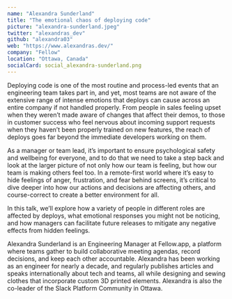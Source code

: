 ```yaml
---
name: "Alexandra Sunderland"
title: "The emotional chaos of deploying code"
picture: "alexandra-sunderland.jpeg"
twitter: "alexandras_dev"
github: "alexandra03"
web: "https://www.alexandras.dev/"
company: "Fellow"
location: "Ottawa, Canada"
socialCard: social_alexandra-sunderland.png
---
```


<p>
Deploying code is one of the most routine and process-led events that an engineering team takes part in, and yet, most teams are not aware of the extensive range of intense emotions that deploys can cause across an entire company if not handled properly. From people in sales feeling upset when they weren’t made aware of changes that affect their demos, to those in customer success who feel nervous about incoming support requests when they haven’t been properly trained on new features, the reach of deploys goes far beyond the immediate developers working on them.
</p>
<p>
As a manager or team lead, it’s important to ensure psychological safety and wellbeing for everyone, and to do that we need to take a step back and look at the larger picture of not only how our team is feeling, but how our team is making others feel too. In a remote-first world where it’s easy to hide feelings of anger, frustration, and fear behind screens, it’s critical to dive deeper into how our actions and decisions are affecting others, and course-correct to create a better environment for all.
</p>
<p>
In this talk, we’ll explore how a variety of people in different roles are affected by deploys, what emotional responses you might not be noticing, and how managers can facilitate future releases to mitigate any negative effects from hidden feelings.
</p>

<p>
  Alexandra Sunderland is an Engineering Manager at Fellow.app, a platform where teams gather to build collaborative meeting agendas, record decisions, and keep each other accountable. Alexandra has been working as an engineer for nearly a decade, and regularly publishes articles and speaks internationally about tech and teams, all while designing and sewing clothes that incorporate custom 3D printed elements. Alexandra is also the co-leader of the Slack Platform Community in Ottawa.
</p>
